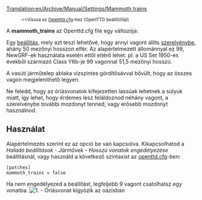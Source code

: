 [[Translation:en/Archive/Manual/Settings/Mammoth trains]]
{{hu/Archive/Manual/Settings/Történelmi|Az ezen a lapon olvasható információ az OpenTTD '''0.2.0-től 1.0.5-ig''' készült verzióira alapul.<br />
Az 1.1.0 és fölötti verziókhoz lásd: '''Haladó beállítások''' [[hu/Haladó beálltások/Járművek#vonatok|Járművek]] - ''Vonatok'' csoportjában: '''Vonatok maximális hossza'''}}

:<small><<Vissza az [[hu/Archive/Manual/Settings/Openttd.cfg|Openttd.cfg]]-hez (OpenTTD beállítófájl)</small>

A '''mammoth_trains''' az Openttd.cfg file egy változója:

Egy [[hu/Haladó beállítások|beállítás]], mely azt teszi lehetővé, hogy annyi vagont állíts [[hu/Manual/Vonatok|szerelvénybe]], ahány 50 mezőnyi hosszon elfér. Az alapértelmezett állománnyal ez 99, NewGRF-ek használata esetén ettől eltérő lehet: pl. a US Set 1950-es évekből származó Class Y6b-je 99 vagonnal 51,5 mezőnyi hosszú.

A vasúti járműtelep ablaka vízszintes gördítősávval bővült, hogy az összes vagon megjeleníthető legyen. 

Ne feledd, hogy az óriásvonatok kifejezetten lassúak lehetnek a súlyuk miatt, így lehet, hogy érdemes lesz feláldoznod néhány vagont, a szerelvénybe további mozdonyt tenned, vagy erősebb mozdonyt használnod.

== Használat ==
Alapértelmezés szerint ez az opció be van kapcsolva. Kikapcsolhatod a ''Haladó beállítások - Járművek - Hosszú vonatok engedélyezése''  beállításnál, vagy használd a következő szintaxist az [[hu/Archive/Manual/Settings/Openttd.cfg|openttd.cfg]]-ben:
<pre>
[patches]
mammoth_trains = false
</pre>
Ha nem engedélyezed a beállítást, legfeljebb 9 vagont csatolhatsz egy vonatba. 
[[File:en/Archive/Manual/Settings/MammothTrains.png|center|frame|1. - Óriásvonat kígyózik az oázisban]]